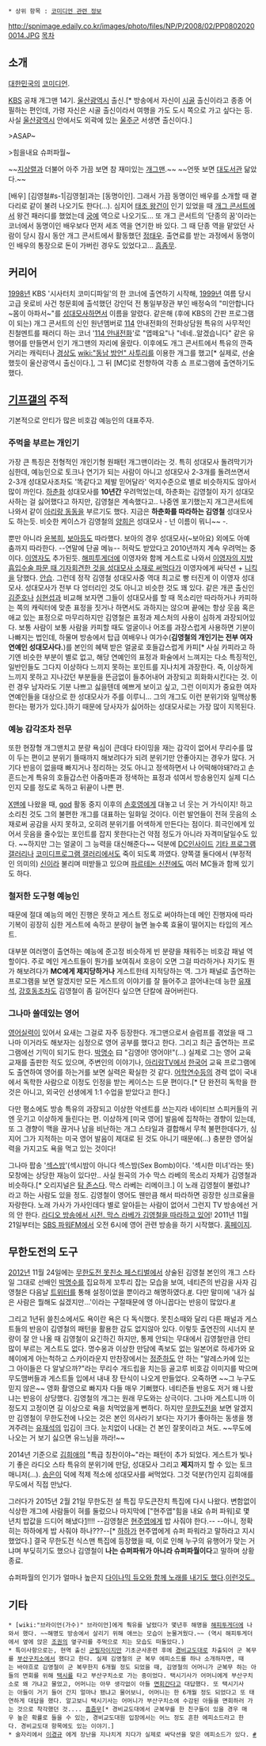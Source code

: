  * 상위 항목 : [[코미디언 관련 정보]]
http://spnimage.edaily.co.kr/images/photo/files/NP/P/2008/02/PP08020200014.JPG
[[목차]]
== 소개 ==
[[대한민국]]의 [[코미디언]]. 

[[한국방송공사|KBS]] 공채 개그맨 14기. [[울산광역시]] 출신.[* 방송에서 자신이 [[시골]] 출신이라고 종종 어필하는 편인데, 가령 자신은 시골 출신이라서 여행을 가도 도시 쪽으로 가고 싶다는 등. 사실 [[울산광역시]] 안에서도 외곽에 있는 [[울주군]] 서생면 출신이다.]

>ASAP~

>힘을내요 슈퍼파월~

~~[[지상렬#s-1|지상렬]]과 더불어 아주 가끔 보면 참 재미있는 [[개그맨#s-1|개그맨]].~~
~~언뜻 보면 [[대도서관(BJ)|대도서관]] 닮았다.~~

[배우] [김영철#s-1|김영철]과는 [동명이인]. 그래서 가끔 동명이인 배우를 소개할 때 곁다리로 같이 불려 나오기도 한다(...). 심지어 [[태조 왕건]]이 인기 있었을 때 [[개그 콘서트]]에서 왕건 패러디를 했었는데 [[궁예]] 역으로 나오기도... 또 개그 콘서트의 '단종의 꿈'이라는 코너에서 동명이인 배우보다 먼저 세조 역을 연기한 바 있다. 그 때 단종 역을 맡았던 사람이 당시 잠시 동안 개그 콘서트에서 활동했던 [[정태우]]. 출연료를 받는 과정에서 동명이인 배우의 통장으로 돈이 가버린 경우도 있었다고... [[흠좀무]].

== 커리어 ==
[[1998년]] KBS '시사터치 코미디파일'의 한 코너에 출연하기 시작해, [[1999년]] 여름 당시 고급 옷로비 사건 청문회에 출석했던 강인덕 전 통일부장관 부인 배정숙의 "미안합니다~몸이 아파서~"를 [[성대모사]]하면서 이름을 알렸다. 같은해 (후에 KBS의 간판 프로그램이 되는) 개그 콘서트의 신인 원년멤버로 [[114]] 안내전화의 전화상담원 특유의 사무적인 친철멘트를 패러디 하는 코너 '[[114 안내전화]]'로 "엽떼요"나 "네네..알겠습니다" 같은 유행어를 만들면서 인기 개그맨의 자리에 올랐다. 이후에도 개그 콘서트에서 특유의 깐죽거리는 캐릭터나 [[경상도]] [[wiki:"동남 방언" 사투리]]를 이용한 개그를 했고[* 실제로, 선술했듯이 울산광역시 출신이다.], 그 뒤 [MC]로 전향하여 각종 쇼 프로그램에 출연하기도 했다.

== [[기타 프로그램 갤러리|기프갤]]의 주적 ==
기본적으로 안티가 많은 비호감 예능인의 대표주자.
=== 주먹을 부르는 개인기 ===
가장 큰 특징은 전형적인 개인기형 원패턴 개그맨이라는 것. 특히 성대모사 돌려막기가 심한데, 예능인으로 토크나 연기가 되는 사람이 아니고 성대모사 2-3개를 돌려쓰면서 2-3개 성대모사조차도 '똑같다고 제발 믿어달라' 억지수준으로 별로 비슷하지도 않아서 많이 까인다. [[하춘화]] 성대모사를 '''10년간''' 우려먹었는데, 하춘화는 김영철이 자기 성대모사하는 걸 싫어했다고 하지만, 김영철은 계속했다고.. 나중엔 포기했는지 개그콘서트에 나와서 같이 [[아리랑 동동]]을 부르기도 했다. 지금은 '''하춘화를 따라하는 김영철''' 성대모사도 하는듯. 비슷한 케이스가 김영철의 [[양희은]] 성대모사 - 넌 이름이 뭐니~~ -. 

뿐만 아니라 [[윤복희]], [[보아]]등도 따라했다. 보아의 경우 성대모사(~보아요) 외에도 아예 춤까지 따라한다. --연말에 단골 메뉴-- 허락도 받았다고 2010년까지 계속 우려먹는 중이다. [[이영자]]도 추가된듯. [[해피투게더]]에 이영자와 함께 게스트로 나와서 [http://www.youtube.com/watch?v=iT591QzYFZU 이영자의 지방흡입수술 파문 때 기자회견한 것을 성대모사 소재로 써먹다가] 이영자에게 싸닥션 + [[니킥]]을 당했다. [[안습]]. 그런데 정작 김영철 성대모사중 역대 최고로 빵 터진게 이 이영자 성대모사. 성대모사가 전부 다 엉터리인 것도 아니고 비슷한 것도 꽤 있다.  같은 개콘 출신인 [[김준호]]나 [[심현섭]]과 비교해 보자면 그들이 성대모사를 할 때 목소리만 따라하거나 카피하는 쪽의 캐릭터에 맞춘 표정을 짓거나 하면서도 과하지는 않으며 끝에는 항상 웃음 혹은 애교 있는 표정으로 마무리하지만 김영철은 표정과 제스처의 사용이 심하게 과장되어있다. 보통 사람이 보통 사람을 카피할 때도 얼굴이나 어조를 과장스럽게 사용하면 기분이 나빠지는 법인데, 하물며 방송에서 탑급 여배우나 여가수('''김영철의 개인기는 전부 여자 연예인 성대모사다.''')를 본인의 혜택 받은 얼굴로 호들갑스럽게 카피[* 사실 카피라고 하기엔 비슷한 부분이 별로 없고, 해당 연예인의 표정과 화술에서 느껴지는 다소 특징적인, 일반인들도 그다지 이상하다 느끼지 못하는 포인트를 지나치게 과장한다. 즉, 이상하게 느끼지 못하고 지나갔던 부분들을 뜬금없이 들추어내어 과장되고 희화화시킨다는 것. 이런 경우 남자라도 기분 나쁘고 싫을텐데 예쁘게 보이고 싶고, 그런 이미지가 중요한 여자 연예인들을 대상으로 한 성대모사가 주를 이루니... 그의 개그도 이런 분위기와 일맥상통한다는 평가가 있다.]하기 때문에 당사자가 싫어하는 성대모사로는 가장 많이 지목된다.
=== 예능 감각조차 전무 ===
또한 현장형 개그맨치고 분량 욕심이 큰데다 타이밍을 재는 감각이 없어서 무리수를 많이 두는 편이고 분위기 뜰때까지 해보려다가 되려 분위기만 안좋아지는 경우가 많다. 거기다 반응이 없을때 빠지거나 정리하는 것도 아니고 정색하면서 나 어떡해야돼?라고 손 흔드는게 특유의 호들갑스런 아줌마톤과 정색하는 표정과 섞여서 방송용인지 실제 디스인지 모를 정도로 독하고 뒤끝이 나쁜 편. 

[[X맨]]에 나왔을 때, [[god]] 활동 중지 이후의 [[손호영]]에게 대놓고 너 웃는 거 가식이지! 하고 소리친 것도 그의 불편한 개그를 대표하는 일화일 것이다. 이런 발언들이 전혀 웃음의 소재로써 공감을 사지 못하고, 오히려 분위기를 어색하게 만든다는 점이다. 희극인에게 있어서 웃음을 줄수있는 포인트를 잡지 못한다는건 약점 정도가 아니라 자격미달일수도 있다. ~~하지만 그는 얼굴이 그 능력을 대신해준다~~ 덕분에 [[DC인사이드]] [[기타 프로그램 갤러리]]나 [[코미디프로그램 갤러리]]에서도 죽이 되도록 까였다. 양쪽갤 둘다에서 (부정적인 의미의) [[신]]이라 불리며 떠받들고 있으며 [[파르테논 신전]]에도 여러 MC들과 함께 있기도 하다.
=== 철저한 도구형 예능인 ===
때문에 절대 예능의 메인 진행은 못하고 게스트 정도로 써야하는데 메인 진행자에 따라 기복이 굉장히 심한 게스트에 속하고 분량이 늘면 늘수록 효율이 떨어지는 타입의 게스트. 

대부분 여러명이 출연하는 예능에 준고정 비슷하게 빈 분량을 채워주는 비호감 패널 역할이다. 주로 메인 게스트들이 뭔가를 보여줘서 호응이 오면 그걸 따라하거나 자기도 뭔가 해보려다가 '''MC에게 제지당하거나''' 게스트한테 지적당하는 역. 그가 패널로 출연하는 프로그램을 보면 알겠지만 모든 게스트의 이야기를 잘 들어주고 끌어내는데 능한 [[유재석]], [[강호동]]조차도 김영철이 좀 길어진다 싶으면 단칼에 끊어버린다.
=== 그나마 쓸데있는 영어 ===
[[영어]]실력이 있어서 요새는 그걸로 자주 등장한다. 개그맨으로서 슬럼프를 겪었을 때 그나마 이거라도 해보자는 심정으로 영어 공부를 했다고 한다. 그리고 최근 출연하는 프로그램에선 기믹이 되기도 한다. [[박명수]] 曰 "김영어! 영어야!"(...) 실제로 그는 영어 교육 교재를 출판한 적도 있으며, 주변인의 이야기나, [[아리랑TV]]에서 [[한국어]] 교육 프로그램에도 출연하여 영어를 하는거를 보면 실력은 확실한 것 같다. [[어학연수]]등의 경력 없이 국내에서 독학한 사람으로 이정도 인정을 받는 케이스는 드문 편이다.[* 단 완전히 독학을 한 것은 아니고, 외국인 선생에게 1:1 수업을 받았다고 한다.]

다만 평소에도 방송 특유의 과장되고 이상한 악센트를 쓰는지라 네이티브 스피커들의 귀엔 웃기고 이상하게 들린다는 편. 이상하게 [미국 영어] 발음에 집착하는 경향이 있는데, 또 그 경향이 맥을 끊거나 남을 비난하는 개그 스타일과 결합해서 무척 불편한데다가, 심지어 그가 지적하는 미국 영어 발음이 제대로 된 것도 아니기 때문에(...) 충분한 영어실력을 가지고도 욕을 먹고 있는 것이다! 

그나마 팝송 '[[섹스밤]]'(섹시밤이 아니다 섹스밤(Sex Bomb)이다. '섹시한 미녀'라는 뜻) 모창에는 상당한 재능이 있다만.. 사실 원곡의 가수 막스 라베의 목소리 자체가 김영철과 비슷하다.[* 오리지널은 [[탐 존스]]다. 막스 라베는 리메이크.] 이 노래 김영철이 불렀냐? 라고 하는 사람도 있을 정도. 김영철이 영어도 웬만큼 해서 따라하면 굉장한 싱크로율을 자랑한다. 노래 가사가 가사인데다 별로 알아듣는 사람이 없어서 그런지 TV 방송에선 거의 안 한다. [http://blog.daum.net/joung87/15841059 라디오 방송에서 시전. 막스 라베가 김영철을 따라하고 있어]! 2011년 11월 21일부터는 [[SBS 파워FM]]에서 오전 6시에 영어 관련 방송을 하기 시작했다. [http://radio.sbs.co.kr/funfun/ 홈페이지].

== 무한도전의 도구 ==
[[2012년]] 11월 24일에는 [[무한도전 못친소 페스티벌]]에서 상술된 김영철 본인의 개그 스타일 그대로 선배인 [[박명수]]를 집요하게 꼬투리 잡는 모습을 보여, 네티즌의 반감을 사자 김영철은 다음날 [[트위터]]를 통해 설정이었을 뿐이라고 해명하였다.[http://www.interview365.com/news/38603 #]. 다만 말미에 '내가 싫은 사람은 뭘해도 싫겠지만...'이라는 구절때문에 영 아니꼽다는 반응이 많았다.[https://twitter.com/CalebYC/status/272539060415909889 #]

그리고 1년뒤 쓸친소에서도 욕이란 욕은 다 독식했다. 못친소때와 달리 다른 패널과 게스트들의 반응이 김영철의 패턴을 활용한 감도 없지않아 있다. 이렇듯 출연진의 시너지 분량이 잘 안 나올 때 김영철이 요긴하긴 하지만, 통제 안되는 무대에서 김영철만큼 안티 많이 부르는 게스트도 없다. 명수옹과 이상한 만담에 족보도 없는 일본어로 하세가와 요헤이에게 아는척하고 스카이라운지 만찬장에서는 [[정준하]]도 안 하는 "알레스카에 있는 그 아이들은 다 알낳으까?"라는 무리수 개드립을 치는등 골고루 비호감 이미지를 박으며 무도맴버들과 게스트들 입에서 내내 장 탄식이 나오게 만들었다. 오죽하면 ~~그 누구도 믿지 않은~~ 영화 촬영으로 빠지자 다들 매우 기뻐했다. 네티즌들 반응도 저거 왜 나왔냐는 반응이 상당했다. 김영철의 개그는 원래 무도와는 상극이다. 그나마 게스트니까 이 정도지 고정이면 길 이상으로 욕을 처먹었을게 뻔하다. 하지만 [[무한도전]]을 보면 알겠지만 김영철이 무한도전에 나오는 것은 본인 의사라기 보다는 자기가 좋아하는 동생을 챙겨주려는 [[유재석]]의 입김이 크다. 눈치없이 나대는 건 본인 잘못이라고 쳐도. ~~무도에 나오는 거 보기 싫으면 유느님을 까라!~~

2014년 기준으로 [[김희애]]의 "특급 칭찬이야~"라는 패턴이 추가 되었다. 게스트가 빛나기 좋은 라디오 스타 특유의  분위기에 만담, 성대모사 그리고 '''제지'''까지 할 수 있는 토크 매니저(...). [[송은이]] 덕에 적제 적소에 성대모사를 써먹었다. 그것 덕분(?)인지 김희애를 무도에서 직접 만났다.

그러다가 2015년 2월 21일 무한도전 설 특집 무도큰잔치 특집에 다시 나왔다. 변함없이 식상한 개그에 사람들이 혀를 둘렀으나 마지막에 ["현주엽"힘을 내요 슈퍼 파워]로 몇 년치 밥값을 드디어 해냈다[https://www.youtube.com/watch?v=EMz3-dll37A]!!!! --김영철은 [[현주엽]]에게 밥 사줘야 한다.-- --아니, 정확히는 하하에게 밥 사줘야 하나???--[* [[하하(가수)|하하]]가 현주엽에게 슈퍼 파워라고 말하라고 지시했었다.] 결국 무한도전 식스맨 특집에 등장했을 때, 이로 인해 누구의 유행어가 맞는 거냐며 부딪히기도 했으나 김영철이 '''나는 슈퍼파워가 아니라 슈퍼파월이다'''고 말하며 상황 종료.

슈퍼파월의 인기가 얼마나 높은지 [http://music.naver.com/musicianLeague/contents/index.nhn?contentId=9608 다이나믹 듀오와 함께 노래를 내기도 했다].[https://soundcloud.com/einarx/electro-mix 이런것도..]

== 기타 ==
 * [wiki:"브라이언(가수)" 브라이언]에게 훡유를 날렸다가 몇년후 해명을 [[해피투게더]]에 나와서 했다. ~~해명도 방송에서 살리기 위해 애쓰는 모습이 눈물겨웠다.~~ (역시 해피투게더에서 옆에 앉은 [[조권]]의 옆구리를 주먹으로 치는 모습도 떠돌았다.)
 * 특이사항으로는, 현역 출신 [[군필]]자이지만 기초군사훈련 후에 [[경비교도대]]로 차출되어 군 복무를 [[부산구치소]]에서 했다고 한다. 실제 김영철의 군 복무 에피소드를 하나 소개하자면, 때는 바야흐로 김영철이 군 복무한지 6개월 정도 되었을 때, 김영철의 어머니가 군복무 하는 아들의 면회를 위해 [[택시]]를 타고 부산구치소로 가는 중이었다. 택시기사가 어머니에게 부산구치소로 왜 가냐고 물었고, 어머니는 아무 생각없이 아들 [[면회]]간다고 대답했다. 또 택시기사는 아들이 거기 들어 간지 얼마나 됐냐고 물어보니, 어머니는 한 6개월 정도 되었다고 또 태연하게 대답을 했다. 알고보니 택시기사는 어머니가 부산구치소에 수감된 아들을 면회하러 가는 것으로 착각했던 것.... [[흠좀무]][* 경비교도대에서 군복무를 한 친구들이 있을 경우 매우 높은 확률로 들을 수 있는, 경비교도대원 입장에서는 어느 정도 흔한 에피소드라고 한다. 경비교도대 항목에도 있는 이야기.]
 * 술자리에서 [[이경규]] 에게 장난을 지나치게 치다가 실제로 싸닥션을 맞은 에피소드가 있다. [http://www.newsen.com/news_view.php?uid=201005312353361001 #]
